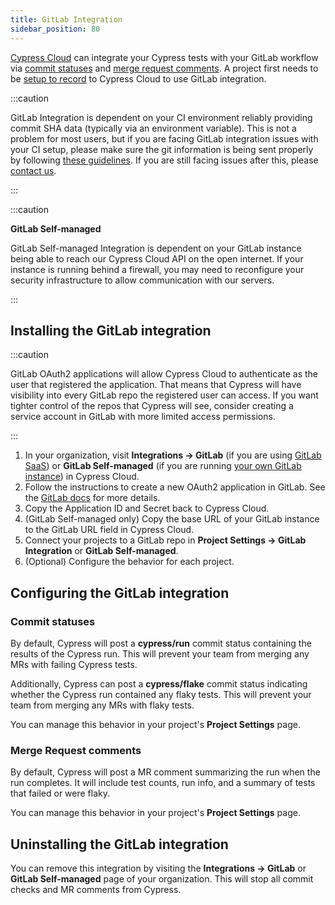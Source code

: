 ```yaml
---
title: GitLab Integration
sidebar_position: 80
---
```


[Cypress Cloud](https://on.cypress.io/cloud) can integrate your Cypress tests
with your GitLab workflow via [commit statuses](#Commit-statuses) and
[merge request comments](#Merge-Request-comments). A project first needs to be
[setup to record](/guides/cloud/projects) to Cypress Cloud to use GitLab
integration.

:::caution

GitLab Integration is dependent on your CI environment reliably providing commit
SHA data (typically via an environment variable). This is not a problem for most
users, but if you are facing GitLab integration issues with your CI setup,
please make sure the git information is being sent properly by following
[these guidelines](/guides/continuous-integration/introduction#Git-information).
If you are still facing issues after this, please
[contact us](mailto:hello@cypress.io).

:::

:::caution

<strong>
  <Icon name="exclamation-triangle" /> GitLab Self-managed
</strong>

GitLab Self-managed Integration is dependent on your GitLab instance being able
to reach our Cypress Cloud API on the open internet. If your instance is running
behind a firewall, you may need to reconfigure your security infrastructure to
allow communication with our servers.

:::

## Installing the GitLab integration

:::caution

GitLab OAuth2 applications will allow Cypress Cloud to authenticate as the user
that registered the application. That means that Cypress will have visibility
into every GitLab repo the registered user can access. If you want tighter
control of the repos that Cypress will see, consider creating a service account
in GitLab with more limited access permissions.

:::

1. In your organization, visit **Integrations → GitLab** (if you are using
   [GitLab SaaS](https://docs.gitlab.com/ee/subscriptions/gitlab_com/)) or
   **GitLab Self-managed** (if you are running
   [your own GitLab instance](https://docs.gitlab.com/ee/subscriptions/self_managed/))
   in Cypress Cloud.
2. Follow the instructions to create a new OAuth2 application in GitLab. See the
   [GitLab docs](https://docs.gitlab.com/ee/integration/oauth_provider.html#adding-an-application-through-the-profile)
   for more details.
3. Copy the Application ID and Secret back to Cypress Cloud.
4. (GitLab Self-managed only) Copy the base URL of your GitLab instance to the
   GitLab URL field in Cypress Cloud.
5. Connect your projects to a GitLab repo in **Project Settings → GitLab
   Integration** or **GitLab Self-managed**.
6. (Optional) Configure the behavior for each project.

## Configuring the GitLab integration

### Commit statuses

By default, Cypress will post a **cypress/run** commit status containing the
results of the Cypress run. This will prevent your team from merging any MRs
with failing Cypress tests.

Additionally, Cypress can post a **cypress/flake** commit status indicating
whether the Cypress run contained any flaky tests. This will prevent your team
from merging any MRs with flaky tests.

You can manage this behavior in your project's **Project Settings** page.

### Merge Request comments

By default, Cypress will post a MR comment summarizing the run when the run
completes. It will include test counts, run info, and a summary of tests that
failed or were flaky.

You can manage this behavior in your project's **Project Settings** page.

## Uninstalling the GitLab integration

You can remove this integration by visiting the **Integrations → GitLab** or
**GitLab Self-managed** page of your organization. This will stop all commit
checks and MR comments from Cypress.
